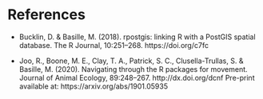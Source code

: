 # References

- Bucklin, D. & Basille, M. (2018). rpostgis: linking R with a
  PostGIS spatial database. The R Journal, 10:251–268. https://doi.org/c7fc

- Joo, R., Boone, M. E., Clay, T. A., Patrick, S. C.,
  Clusella-Trullas, S. & Basille, M. (2020). Navigating through the R
  packages for movement. Journal of Animal Ecology, 89:248–267. http://dx.doi.org/dcnf
  Pre-print available at: https://arxiv.org/abs/1901.05935
